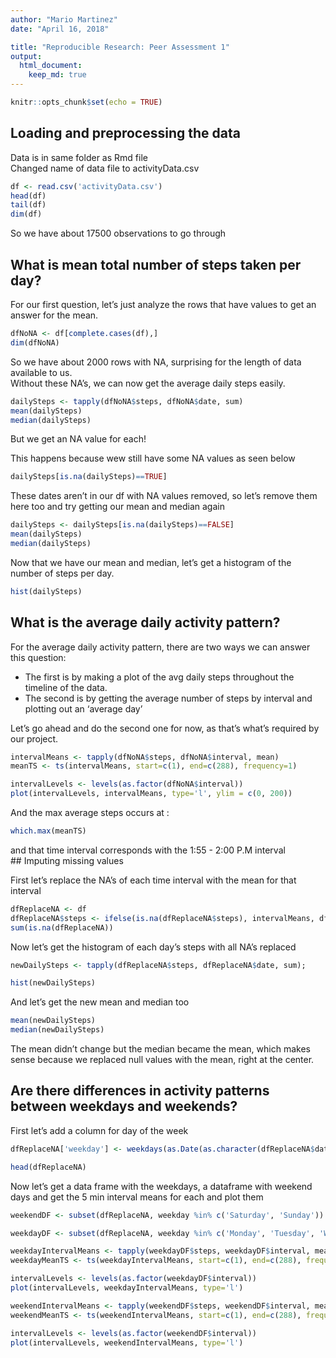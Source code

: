 ---
author: "Mario Martinez"
date: "April 16, 2018"

title: "Reproducible Research: Peer Assessment 1"
output: 
  html_document:
    keep_md: true
---

```{r setup, include=FALSE}
knitr::opts_chunk$set(echo = TRUE)
```


## Loading and preprocessing the data

Data is in same folder as Rmd file  
Changed name of data file to activityData.csv

```{r loading}
df <- read.csv('activityData.csv')
head(df)
tail(df)
dim(df)

```

So we have about 17500 observations to go through

## What is mean total number of steps taken per day?
For our first question, let's just analyze the rows that have values to get an answer for the mean.

```{r removeNA}
dfNoNA <- df[complete.cases(df),]
dim(dfNoNA)

```

So we have about 2000 rows with NA, surprising for the length of data available to us.  
Without these NA's, we can now get the average daily steps easily.

```{r avg daily steps}

dailySteps <- tapply(dfNoNA$steps, dfNoNA$date, sum)
mean(dailySteps)
median(dailySteps)

```

But we get an NA value for each!  

This happens because wew still have some NA values as seen below

```{r remove dailySteps NA}

dailySteps[is.na(dailySteps)==TRUE]

```

These dates aren't in our df with NA values removed, so let's remove them here too and try getting our mean and median again

```{r dailySteps mean and median no NA}
dailySteps <- dailySteps[is.na(dailySteps)==FALSE]
mean(dailySteps)
median(dailySteps)

```

Now that we have our mean and median, let's get a histogram of the number of steps per day.

```{r hist daily steps}
hist(dailySteps)

```

## What is the average daily activity pattern?

For the average daily activity pattern, there are two ways we can answer this question:  

- The first is by making a plot of the avg daily steps throughout the timeline of the data.
- The second is by getting the average number of steps by interval and plotting out an 'average day'  

Let's go ahead and do the second one for now, as that's what's required by our project.  

```{r plotting avg steps by time interval}

intervalMeans <- tapply(dfNoNA$steps, dfNoNA$interval, mean)
meanTS <- ts(intervalMeans, start=c(1), end=c(288), frequency=1)

intervalLevels <- levels(as.factor(dfNoNA$interval))
plot(intervalLevels, intervalMeans, type='l', ylim = c(0, 200))

```
And the max average steps occurs at :

```{r max average steps interval}

which.max(meanTS)

```

and that time interval corresponds with the 1:55 - 2:00 P.M interval  
## Imputing missing values

First let's replace the NA's of each time interval with the mean for that interval

```{r replacing NA with interval means}

dfReplaceNA <- df
dfReplaceNA$steps <- ifelse(is.na(dfReplaceNA$steps), intervalMeans, dfReplaceNA$steps)
sum(is.na(dfReplaceNA))
```


Now let's get the histogram of each day's steps with all NA's replaced 

```{r histogram by day}

newDailySteps <- tapply(dfReplaceNA$steps, dfReplaceNA$date, sum);

hist(newDailySteps)
```

And let's get the new mean and median too

```{r new mean and median}

mean(newDailySteps)
median(newDailySteps)
```

The mean didn't change but the median became the mean, which makes sense because we replaced null values with the mean, right at the center.  

## Are there differences in activity patterns between weekdays and weekends?

First let's add a column for day of the week

```{r adding weekday col}

dfReplaceNA['weekday'] <- weekdays(as.Date(as.character(dfReplaceNA$date), '%Y-%m-%d'))

head(dfReplaceNA)
```

Now let's get a data frame with the weekdays, a dataframe with weekend days and get the 5 min interval means for each and plot them

```{r weekend and weekday dfs}

weekendDF <- subset(dfReplaceNA, weekday %in% c('Saturday', 'Sunday'))

weekdayDF <- subset(dfReplaceNA, weekday %in% c('Monday', 'Tuesday', 'Wednesday', 'Thursday', 'Friday'))

```


```{r  new interval means and plotting}

weekdayIntervalMeans <- tapply(weekdayDF$steps, weekdayDF$interval, mean)
weekdayMeanTS <- ts(weekdayIntervalMeans, start=c(1), end=c(288), frequency=1)

intervalLevels <- levels(as.factor(weekdayDF$interval))
plot(intervalLevels, weekdayIntervalMeans, type='l')

weekendIntervalMeans <- tapply(weekendDF$steps, weekendDF$interval, mean)
weekendMeanTS <- ts(weekendIntervalMeans, start=c(1), end=c(288), frequency=1)

intervalLevels <- levels(as.factor(weekendDF$interval))
plot(intervalLevels, weekendIntervalMeans, type='l')

```


